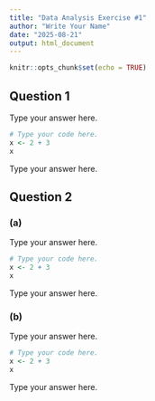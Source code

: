 ```yaml
---
title: "Data Analysis Exercise #1"
author: "Write Your Name"
date: "2025-08-21"
output: html_document
---
```


```r
knitr::opts_chunk$set(echo = TRUE)
```

## Question 1

Type your answer here.

```r
# Type your code here.
x <- 2 + 3
x
```

Type your answer here.

## Question 2

### (a)

Type your answer here.

```r
# Type your code here.
x <- 2 + 3
x
```

Type your answer here.

### (b)

Type your answer here.

```r
# Type your code here.
x <- 2 + 3
x
```

Type your answer here.
